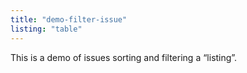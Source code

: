 ```yaml
---
title: "demo-filter-issue"
listing: "table"
---
```


This is a demo of issues sorting and filtering a "listing".
